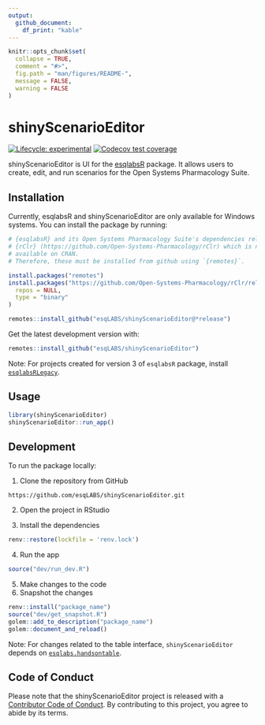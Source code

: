 ```yaml
---
output: 
  github_document:
    df_print: "kable"
---
```


<!-- README.md is generated from README.Rmd. Please edit that file -->

```r
knitr::opts_chunk$set(
  collapse = TRUE,
  comment = "#>",
  fig.path = "man/figures/README-",
  message = FALSE,
  warning = FALSE
)

```

# shinyScenarioEditor

<!-- badges: start -->
[![Lifecycle: experimental](https://img.shields.io/badge/lifecycle-experimental-orange.svg)](https://lifecycle.r-lib.org/articles/stages.html#experimental)
[![Codecov test coverage](https://codecov.io/gh/esqLABS/shinyScenarioEditor/branch/main/graph/badge.svg)](https://app.codecov.io/gh/esqLABS/shinyScenarioEditor?branch=main)
<!-- badges: end -->

shinyScenarioEditor is UI for the [esqlabsR](https://github.com/esqLABS/esqlabsR) package. It allows users to create, edit, and run scenarios for the Open Systems Pharmacology Suite.

## Installation

Currently, esqlabsR and shinyScenarioEditor are only available for Windows systems.
You can install the package by running:


```r
# {esqlabsR} and its Open Systems Pharmacology Suite's dependencies relies on
# {rClr} (https://github.com/Open-Systems-Pharmacology/rClr) which is not
# available on CRAN.
# Therefore, these must be installed from github using `{remotes}`.

install.packages("remotes")
install.packages("https://github.com/Open-Systems-Pharmacology/rClr/releases/download/v0.9.2/rClr_0.9.2.zip",
  repos = NULL,
  type = "binary"
)

remotes::install_github("esqLABS/shinyScenarioEditor@*release")
```

Get the latest development version with:

```r
remotes::install_github("esqLABS/shinyScenarioEditor")
```

Note: For projects created for version 3 of `esqlabsR` package, install [`esqlabsRLegacy`](https://github.com/esqLABS/esqlabsRLegacy).

## Usage
```r
library(shinyScenarioEditor)
shinyScenarioEditor::run_app()
```


## Development
To run the package locally:

1. Clone the repository from GitHub
```
https://github.com/esqLABS/shinyScenarioEditor.git
```
2. Open the project in RStudio

3. Install the dependencies
```r
renv::restore(lockfile = 'renv.lock')
````
4. Run the app
```r
source("dev/run_dev.R")
```
5. Make changes to the code
6. Snapshot the changes
```r
renv::install("package_name")
source("dev/get_snapshot.R")
golem::add_to_description("package_name")
golem::document_and_reload()
```

Note: For changes related to the table interface, `shinyScenarioEditor` depends on [`esqlabs.handsontable`](https://github.com/esqLABS/esqlabs.handsontable).


## Code of Conduct

Please note that the shinyScenarioEditor project is released with a [Contributor Code of Conduct](https://contributor-covenant.org/version/2/0/CODE_OF_CONDUCT.html). By contributing to this project, you agree to abide by its terms.
